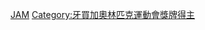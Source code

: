 {{Commonscat|Olympic silver medalists for Jamaica}}

[[Category:奥林匹克运动会银牌得主|JAM]]
[[Category:牙買加奧林匹克運動會獎牌得主|Category:牙買加奧林匹克運動會獎牌得主]]